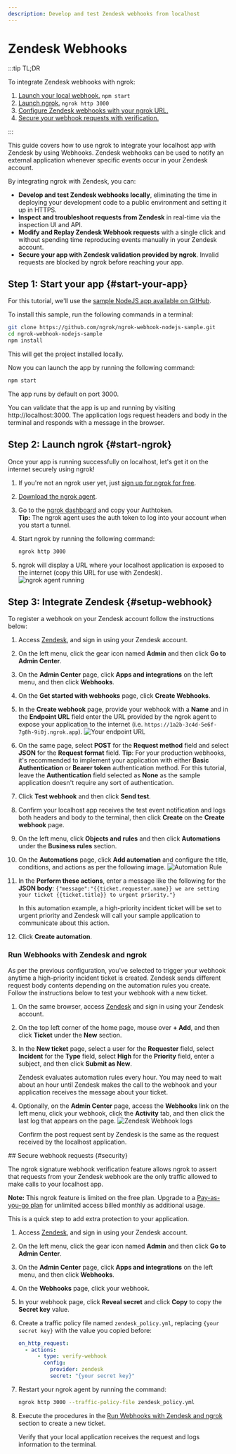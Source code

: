 ```yaml
---
description: Develop and test Zendesk webhooks from localhost
---
```



# Zendesk Webhooks

:::tip TL;DR

To integrate Zendesk webhooks with ngrok:

1. [Launch your local webhook.](#start-your-app) `npm start`
1. [Launch ngrok.](#start-ngrok) `ngrok http 3000`
1. [Configure Zendesk webhooks with your ngrok URL.](#setup-webhook)
1. [Secure your webhook requests with verification.](#security)

:::

This guide covers how to use ngrok to integrate your localhost app with Zendesk by using Webhooks.
Zendesk webhooks can be used to notify an external application whenever specific events occur in your Zendesk account.

By integrating ngrok with Zendesk, you can:

- **Develop and test Zendesk webhooks locally**, eliminating the time in deploying your development code to a public environment and setting it up in HTTPS.
- **Inspect and troubleshoot requests from Zendesk** in real-time via the inspection UI and API.
- **Modify and Replay Zendesk Webhook requests** with a single click and without spending time reproducing events manually in your Zendesk account.
- **Secure your app with Zendesk validation provided by ngrok**. Invalid requests are blocked by ngrok before reaching your app.

## **Step 1**: Start your app {#start-your-app}

For this tutorial, we'll use the [sample NodeJS app available on GitHub](https://github.com/ngrok/ngrok-webhook-nodejs-sample).

To install this sample, run the following commands in a terminal:

```bash
git clone https://github.com/ngrok/ngrok-webhook-nodejs-sample.git
cd ngrok-webhook-nodejs-sample
npm install
```

This will get the project installed locally.

Now you can launch the app by running the following command:

```bash
npm start
```

The app runs by default on port 3000.

You can validate that the app is up and running by visiting http://localhost:3000. The application logs request headers and body in the terminal and responds with a message in the browser.

## **Step 2**: Launch ngrok {#start-ngrok}

Once your app is running successfully on localhost, let's get it on the internet securely using ngrok!

1. If you're not an ngrok user yet, just [sign up for ngrok for free](https://ngrok.com/signup).

1. [Download the ngrok agent](https://download.ngrok.com).

1. Go to the [ngrok dashboard](https://dashboard.ngrok.com) and copy your Authtoken. <br />
   **Tip:** The ngrok agent uses the auth token to log into your account when you start a tunnel.
1. Start ngrok by running the following command:

   ```bash
   ngrok http 3000
   ```

1. ngrok will display a URL where your localhost application is exposed to the internet (copy this URL for use with Zendesk).
   ![ngrok agent running](/img/integrations/launch_ngrok_tunnel.png)

## **Step 3**: Integrate Zendesk {#setup-webhook}

To register a webhook on your Zendesk account follow the instructions below:

1. Access [Zendesk](https://www.zendesk.com), and sign in using your Zendesk account.

1. On the left menu, click the gear icon named **Admin** and then click **Go to Admin Center**.

1. On the **Admin Center** page, click **Apps and integrations** on the left menu, and then click **Webhooks**.

1. On the **Get started with webhooks** page, click **Create Webhooks**.

1. In the **Create webhook** page, provide your webhook with a **Name** and in the **Endpoint URL** field enter the URL provided by the ngrok agent to expose your application to the internet (i.e. `https://1a2b-3c4d-5e6f-7g8h-9i0j.ngrok.app`).
   ![Your endpoint URL](img/ngrok_url_configuration_zendesk.png)

1. On the same page, select **POST** for the **Request method** field and select **JSON** for the **Request format** field.
   **Tip**: For your production webhooks, it's recommended to implement your application with either **Basic Authentication** or **Bearer token** authentication method. For this tutorial, leave the **Authentication** field selected as **None** as the sample application doesn't require any sort of authentication.

1. Click **Test webhook** and then click **Send test**.

1. Confirm your localhost app receives the test event notification and logs both headers and body to the terminal, then click **Create** on the **Create webhook** page.

1. On the left menu, click **Objects and rules** and then click **Automations** under the **Business rules** section.

1. On the **Automations** page, click **Add automation** and configure the title, conditions, and actions as per the following image.
   ![Automation Rule](img/automation_rule_configuration_zendesk.png)

1. In the **Perform these actions**, enter a message like the following for the **JSON body**:
   `{"message":"{{ticket.requester.name}} we are setting your ticket {{ticket.title}} to urgent priority."}`

   In this automation example, a high-priority incident ticket will be set to urgent priority and Zendesk will call your sample application to communicate about this action.

1. Click **Create automation**.

### Run Webhooks with Zendesk and ngrok <a id="run-webhook"></a>

As per the previous configuration, you've selected to trigger your webhook anytime a high-priority incident ticket is created.
Zendesk sends different request body contents depending on the automation rules you create.
Follow the instructions below to test your webhook with a new ticket.

1. On the same browser, access [Zendesk](https://www.zendesk.com) and sign in using your Zendesk account.

1. On the top left corner of the home page, mouse over **+ Add**, and then click **Ticket** under the **New** section.

1. In the **New ticket** page, select a user for the **Requester** field, select **Incident** for the **Type** field, select **High** for the **Priority** field, enter a subject, and then click **Submit as New**.

   Zendesk evaluates automation rules every hour. You may need to wait about an hour until Zendesk makes the call to the webhook and your application receives the message about your ticket.

1. Optionally, on the **Admin Center** page, access the **Webhooks** link on the left menu, click your webhook, click the **Activity** tab, and then click the last log that appears on the page.
   ![Zendesk Webhook logs](img/zendesk_webhook_logs.png)

   Confirm the post request sent by Zendesk is the same as the request received by the localhost application.

<InspectingRequests />

<ReplayingRequests />
## Secure webhook requests {#security}

The ngrok signature webhook verification feature allows ngrok to assert that requests from your Zendesk webhook are the only traffic allowed to make calls to your localhost app.

**Note:** This ngrok feature is limited on the free plan. Upgrade to a [Pay-as-you-go plan](https://ngrok.com/pricing) for unlimited access billed monthly as additional usage.

This is a quick step to add extra protection to your application.

1. Access [Zendesk](https://www.zendesk.com), and sign in using your Zendesk account.

1. On the left menu, click the gear icon named **Admin** and then click **Go to Admin Center**.

1. On the **Admin Center** page, click **Apps and integrations** on the left menu, and then click **Webhooks**.

1. On the **Webhooks** page, click your webhook.

1. In your webhook page, click **Reveal secret** and click **Copy** to copy the **Secret key** value.

1. Create a traffic policy file named `zendesk_policy.yml`, replacing `{your secret key}` with the value you copied before:

   ```yaml
   on_http_request:
     - actions:
         - type: verify-webhook
           config:
             provider: zendesk
             secret: "{your secret key}"
   ```

1. Restart your ngrok agent by running the command:

   ```bash
   ngrok http 3000 --traffic-policy-file zendesk_policy.yml
   ```

1. Execute the procedures in the [Run Webhooks with Zendesk and ngrok](#run-webhooks-with-zendesk-and-ngrok-) section to create a new ticket.

   Verify that your local application receives the request and logs information to the terminal.
